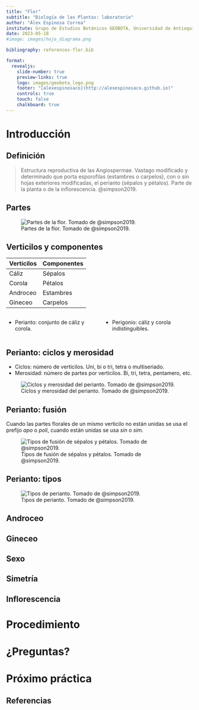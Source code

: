 ```yaml
---
title: "Flor"
subtitle: "Biología de las Plantas: laboratorio"
author: "Álex Espinosa Correa"
institute: Grupo de Estudios Botánicos GEOBOTA, Universidad de Antioquia
date: 2023-05-18
#image: images/hoja_diagrama.png

bibliography: references-flor.bib

format: 
  revealjs:
    slide-number: true
    preview-links: true
    logo: images/geobota_logo.png
    footer: "[alexespinosaco](http://alexespinosaco.github.io)"
    controls: true
    touch: false
    chalkboard: true
---
```


# Introducción

## Definición

> Estructura reproductiva de las Angiospermae. Vastago modificado y determinado que porta esporofilas (estambres o carpelos), con o sin hojas exteriores modificadas, el perianto (sépalos y pétalos). Parte de la planta o de la inflorescencia. @simpson2019.

## Partes

![Partes de la flor. Tomado de @simpson2019.](images/flor_partes.png){#fig-flor-partes fig-aling="center"}

## Verticilos y componentes

| Verticilos | Componentes |
|------------|-------------|
| Cáliz      | Sépalos     |
| Corola     | Pétalos     |
| Androceo   | Estambres   |
| Gineceo    | Carpelos    |


::: columns
::: {.column width="50%"}
-   Perianto: conjunto de cáliz y corola.
::: 
::: {.column width="50%"}
-   Perigonio: cáliz y corola indistinguibles.
::: 
:::

## Perianto: ciclos y merosidad

-   Ciclos: número de verticilos. Uni, bi o tri, tetra o multiseriado.
-   Merosidad: número de partes por verticilos. Bi, tri, tetra, pentamero, etc.

![Ciclos y merosidad del perianto. Tomado de @simpson2019.](images/flor_perianto_ciclos.png){#fig-flor-perianto-ciclos fig-aling="center"}

## Perianto: fusión

Cuando las partes florales de un mismo verticilo no están unidas se usa el prefijo *apo* o *poli*, cuando están unidas se usa *sin* o *sim*.

![Tipos de fusión de sépalos y pétalos. Tomado de @simpson2019.](https://github.com/alexespinosaco/biologia-plantas-manual/blob/main/images/flor_perianto.png?raw=true){#fig-flor-perianto-fusion fig-aling="center"}

## Perianto: tipos

![Tipos de perianto. Tomado de @simpson2019.](images/flor_perianto_tipos.png){#fig-flor-perianto-tipos fig-aling="center"}

## Androceo

## Gineceo

## Sexo

## Simetría

## Inflorescencia

# Procedimiento

# ¿Preguntas?

# Próximo práctica

## Referencias

::: {#refs}
:::
